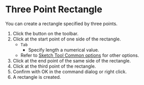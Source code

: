 
# Three Point Rectangle

<Reference shortcut='' command='Three Point Rectangle' button='Toolbar' />

You can create a rectangle specified by three points.

1. Click the button on the toolbar.
2. Click at the start point of one side of the rectangle.
   - `Tab` 
      - Specify length a numerical value.
   - Refer to [Sketch Tool Common options](common-options) for other options.
3. Click at the end point of the same side of the rectangle.
4. Click at the third point of the rectangle.
5. Confirm with OK in the command dialog or right click.
6. A rectangle is created.